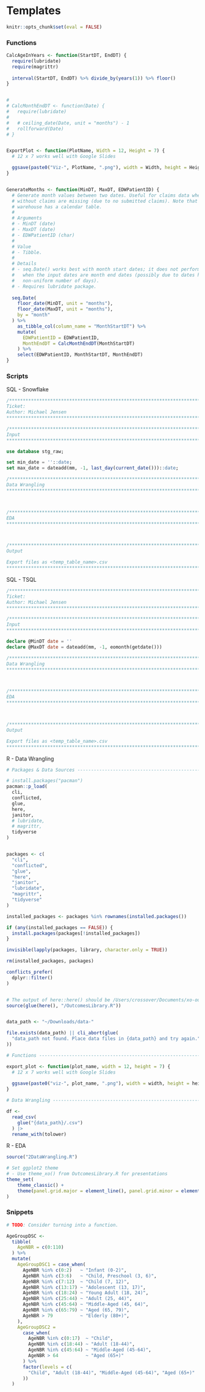 # Templates

```r
knitr::opts_chunk$set(eval = FALSE)
```

### Functions

```r
CalcAgeInYears <- function(StartDT, EndDT) {
  require(lubridate)
  require(magrittr)
  
  interval(StartDT, EndDT) %>% divide_by(years(1)) %>% floor()
}


# 
# CalcMonthEndDT <- function(Date) {
#   require(lubridate)
#   
#   # ceiling_date(Date, unit = "months") - 1
#   rollforward(Date)
# }


ExportPlot <- function(PlotName, Width = 12, Height = 7) {
  # 12 x 7 works well with Google Slides

  ggsave(paste0("Viz-", PlotName, ".png"), width = Width, height = Height)
}


GenerateMonths <- function(MinDT, MaxDT, EDWPatientID) {
  # Generate month values between two dates. Useful for claims data when months
  # without claims are missing (due to no submitted claims). Note that the data
  # warehouse has a calendar table.
  #
  # Arguments
  # - MinDT (date)
  # - MaxDT (date)
  # - EDWPatientID (char)
  #
  # Value
  # - Tibble.
  #
  # Details
  # - seq.Date() works best with month start dates; it does not perform reliably
  #   when the input dates are month end dates (possibly due to dates having a
  #   non-uniform number of days).
  # - Requires lubridate package.
  
  seq.Date(
    floor_date(MinDT, unit = "months"),
    floor_date(MaxDT, unit = "months"),
    by = "month"
  ) %>%
    as_tibble_col(column_name = "MonthStartDT") %>%
    mutate(
      EDWPatientID = EDWPatientID,
      MonthEndDT = CalcMonthEndDT(MonthStartDT)
    ) %>%
    select(EDWPatientID, MonthStartDT, MonthEndDT)
}
```

### Scripts

SQL - Snowflake

```sql
/*******************************************************************************
Ticket: 
Author: Michael Jensen
*******************************************************************************/

/*******************************************************************************
Input
*******************************************************************************/

use database stg_raw;

set min_date = ''::date;
set max_date = dateadd(mm, -1, last_day(current_date()))::date;

/*******************************************************************************
Data Wrangling
*******************************************************************************/



/*******************************************************************************
EDA
*******************************************************************************/



/*******************************************************************************
Output

Export files as <temp_table_name>.csv
*******************************************************************************/
```

SQL - TSQL

```sql
/*******************************************************************************
Ticket: 
Author: Michael Jensen
*******************************************************************************/

/*******************************************************************************
Input
*******************************************************************************/

declare @MinDT date = ''
declare @MaxDT date = dateadd(mm, -1, eomonth(getdate()))

/*******************************************************************************
Data Wrangling
*******************************************************************************/



/*******************************************************************************
EDA
*******************************************************************************/



/*******************************************************************************
Output

Export files as <temp_table_name>.csv
*******************************************************************************/
```

R - Data Wrangling

```r
# Packages & Data Sources ------------------------------------------------------

# install.packages("pacman")
pacman::p_load(
  cli,
  conflicted,
  glue,
  here,
  janitor,
  # lubridate,
  # magrittr,
  tidyverse
)


packages <- c(
  "cli",
  "conflicted",
  "glue",
  "here",
  "janitor",
  "lubridate",
  "magrittr",
  "tidyverse"
)

installed_packages <- packages %in% rownames(installed.packages())

if (any(installed_packages == FALSE)) {
  install.packages(packages[!installed_packages])
}

invisible(lapply(packages, library, character.only = TRUE))

rm(installed_packages, packages)

conflicts_prefer(
  dplyr::filter()
)


# The output of here::here() should be /Users/crossover/Documents/xo-outcomes
source(glue(here(), "/OutcomesLibrary.R"))


data_path <- "~/Downloads/data-"

file.exists(data_path) || cli_abort(glue(
  "data_path not found. Place data files in {data_path} and try again."
))

# Functions --------------------------------------------------------------------

export_plot <- function(plot_name, width = 12, height = 7) {
  # 12 x 7 works well with Google Slides
  
  ggsave(paste0("viz-", plot_name, ".png"), width = width, height = height)
}

# Data Wrangling ---------------------------------------------------------------

df <- 
  read_csv(
    glue("{data_path}/.csv")
  ) |> 
  rename_with(tolower)
```

R - EDA

```r
source("2DataWrangling.R")

# Set ggplot2 theme
# - Use theme_xo() from OutcomesLibrary.R for presentations
theme_set(
    theme_classic() +
    theme(panel.grid.major = element_line(), panel.grid.minor = element_line())
)
```

### Snippets

```r
# TODO: Consider turning into a function.

AgeGroupDSC <- 
  tibble(
    AgeNBR = c(0:110)
  ) %>% 
  mutate(
    AgeGroupDSC1 = case_when(
      AgeNBR %in% c(0:2)   ~ "Infant (0-2)",
      AgeNBR %in% c(3:6)   ~ "Child, Preschool (3, 6)",
      AgeNBR %in% c(7:12)  ~ "Child (7, 12)",
      AgeNBR %in% c(13:17) ~ "Adolescent (13, 17)",
      AgeNBR %in% c(18:24) ~ "Young Adult (18, 24)",
      AgeNBR %in% c(25:44) ~ "Adult (25, 44)",
      AgeNBR %in% c(45:64) ~ "Middle-Aged (45, 64)",
      AgeNBR %in% c(65:79) ~ "Aged (65, 79)",
      AgeNBR > 79          ~ "Elderly (80+)",
    ),
    AgeGroupDSC2 = 
      case_when(
        AgeNBR %in% c(0:17)  ~ "Child",
        AgeNBR %in% c(18:44) ~ "Adult (18-44)",
        AgeNBR %in% c(45:64) ~ "Middle-Aged (45-64)",
        AgeNBR > 64          ~ "Aged (65+)"
      ) %>% 
      factor(levels = c(
        "Child", "Adult (18-44)", "Middle-Aged (45-64)", "Aged (65+)"
      ))
  )
```
